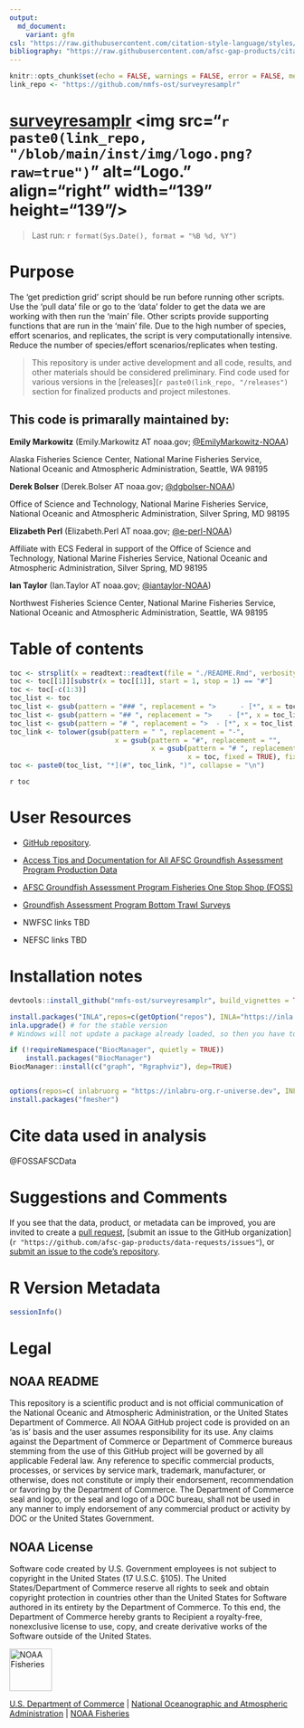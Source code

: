 ```yaml
---
output: 
  md_document: 
    variant: gfm
csl: "https://raw.githubusercontent.com/citation-style-language/styles/master/apa-no-ampersand.csl"
bibliography: "https://raw.githubusercontent.com/afsc-gap-products/citations/main/cite/bibliography.bib"
---
```


```r
knitr::opts_chunk$set(echo = FALSE, warnings = FALSE, error = FALSE, message = FALSE, comment = FALSE)
link_repo <- "https://github.com/nmfs-ost/surveyresamplr"
```

<!-- README.md is generated from README.Rmd. Please edit that file -->

# [surveyresamplr](`r link_repo`) <img src="`r paste0(link_repo, "/blob/main/inst/img/logo.png?raw=true")`" alt="Logo." align="right" width="139" height="139"/>

> Last run: `r format(Sys.Date(), format = "%B %d, %Y")`

# Purpose

The 'get prediction grid' script should be run before running other scripts. Use the 'pull data' file or go to the 'data' folder to get the data we are working with then run the 'main' file. Other scripts provide supporting functions that are run in the 'main' file. Due to the high number of species, effort scenarios, and replicates, the script is very computationally intensive. Reduce the number of species/effort scenarios/replicates when testing.

> This repository is under active development and all code, results, and other materials should be considered preliminary. Find code used for various versions in the [releases](`r paste0(link_repo, "/releases")` section for finalized products and project milestones.

## This code is primarally maintained by:


**Emily Markowitz** (Emily.Markowitz AT noaa.gov; [\@EmilyMarkowitz-NOAA](https://github.com/EmilyMarkowitz-NOAA))

Alaska Fisheries Science Center,
National Marine Fisheries Service,
National Oceanic and Atmospheric Administration,
Seattle, WA 98195

**Derek Bolser** (Derek.Bolser AT noaa.gov; [\@dgbolser-NOAA](https://github.com/dgbolser-NOAA))  

Office of Science and Technology,
National Marine Fisheries Service,
National Oceanic and Atmospheric Administration,
Silver Spring, MD 98195

**Elizabeth Perl** (Elizabeth.Perl AT noaa.gov; [\@e-perl-NOAA](https://github.com/e-perl-NOAA))  

Affiliate with ECS Federal in support of the Office of Science and Technology,
National Marine Fisheries Service,
National Oceanic and Atmospheric Administration,
Silver Spring, MD 98195

**Ian Taylor** (Ian.Taylor AT noaa.gov; [\@iantaylor-NOAA](https://github.com/iantaylor-NOAA))

Northwest Fisheries Science Center,
National Marine Fisheries Service,
National Oceanic and Atmospheric Administration,
Seattle, WA 98195

# Table of contents

```r
toc <- strsplit(x = readtext::readtext(file = "./README.Rmd", verbosity = 0)[[2]], split = "\n")
toc <- toc[[1]][substr(x = toc[[1]], start = 1, stop = 1) == "#"]
toc <- toc[-c(1:3)]
toc_list <- toc
toc_list <- gsub(pattern = "### ", replacement = ">      - [*", x = toc_list, fixed = TRUE)
toc_list <- gsub(pattern = "## ", replacement = ">    - [*", x = toc_list, fixed = TRUE)
toc_list <- gsub(pattern = "# ", replacement = ">  - [*", x = toc_list, fixed = TRUE)
toc_link <- tolower(gsub(pattern = " ", replacement = "-", 
                          x = gsub(pattern = "#", replacement = "", 
                                   x = gsub(pattern = "# ", replacement = "", 
                                            x = toc, fixed = TRUE), fixed = TRUE)))
toc <- paste0(toc_list, "*](#", toc_link, ")", collapse = "\n")
```

`r toc`

# User Resources

- [GitHub repository](`r link_repo`).

- [Access Tips and Documentation for All AFSC Groundfish Assessment Program Production Data](https://afsc-gap-products.github.io/gap_products/)

- [AFSC Groundfish Assessment Program Fisheries One Stop Shop (FOSS)](https://www.fisheries.noaa.gov/foss)

- [Groundfish Assessment Program Bottom Trawl Surveys](https://www.fisheries.noaa.gov/alaska/science-data/groundfish-assessment-program-bottom-trawl-surveys)

- NWFSC links TBD

- NEFSC links TBD

# Installation notes

```r
devtools::install_github("nmfs-ost/surveyresamplr", build_vignettes = TRUE)
```


```r
install.packages("INLA",repos=c(getOption("repos"), INLA="https://inla.r-inla-download.org/R/stable"), dep=TRUE)
inla.upgrade() # for the stable version
# Windows will not update a package already loaded, so then you have to remove the package and install it from scratch. There are two suggested packages, ‘graph’ and ‘Rgraphviz’, that are on Bioconductor, and you can install those with:

if (!requireNamespace("BiocManager", quietly = TRUE))
    install.packages("BiocManager")
BiocManager::install(c("graph", "Rgraphviz"), dep=TRUE)


options(repos=c( inlabruorg = "https://inlabru-org.r-universe.dev", INLA = "https://inla.r-inla-download.org/R/testing", CRAN = "https://cran.rstudio.com") )
install.packages("fmesher")
```


# Cite data used in analysis

@FOSSAFSCData

<div id="refs"></div>

# Suggestions and Comments

If you see that the data, product, or metadata can be improved, you are invited to create a 
[pull request](`r paste0(link_repo, "/pulls")`), 
[submit an issue to the GitHub organization](`r "https://github.com/afsc-gap-products/data-requests/issues"`), or 
[submit an issue to the code's repository](`r paste0(link_repo, "/issues")`).

# R Version Metadata

```r
sessionInfo()
```

# Legal

## NOAA README

This repository is a scientific product and is not official communication of the National Oceanic and Atmospheric Administration, or the United States Department of Commerce. All NOAA GitHub project code is provided on an ‘as is’ basis and the user assumes responsibility for its use. Any claims against the Department of Commerce or Department of Commerce bureaus stemming from the use of this GitHub project will be governed by all applicable Federal law. Any reference to specific commercial products, processes, or services by service mark, trademark, manufacturer, or otherwise, does not constitute or imply their endorsement, recommendation or favoring by the Department of Commerce. The Department of Commerce seal and logo, or the seal and logo of a DOC bureau, shall not be used in any manner to imply endorsement of any commercial product or activity by DOC or the United States Government.

## NOAA License

Software code created by U.S. Government employees is not subject to copyright in the United States (17 U.S.C. §105). The United States/Department of Commerce reserve all rights to seek and obtain copyright protection in countries other than the United States for Software authored in its entirety by the Department of Commerce. To this end, the Department of Commerce hereby grants to Recipient a royalty-free, nonexclusive license to use, copy, and create derivative works of the Software outside of the United States.

<img src="https://raw.githubusercontent.com/nmfs-general-modeling-tools/nmfspalette/main/man/figures/noaa-fisheries-rgb-2line-horizontal-small.png" alt="NOAA Fisheries" height="75"/>

[U.S. Department of Commerce](https://www.commerce.gov/) \| [National Oceanographic and Atmospheric Administration](https://www.noaa.gov) \| [NOAA Fisheries](https://www.fisheries.noaa.gov/)
